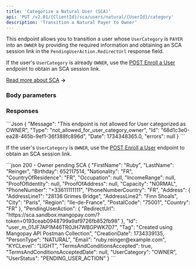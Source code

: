```yaml
---
title: 'Categorize a Natural User (SCA)'  
api: 'PUT /v2.01/{ClientId}/sca/users/natural/{UserId}/category'
description: 'Transition a Natural Payer to Owner'
---
```





This endpoint allows you to transition a user whose `UserCategory` is `PAYER` into an `OWNER` by providing the required information and obtaining an SCA session link in the `PendingUserAction.RedirectUrl` response field.

If the user's `UserCategory` is already `OWNER`, use the [POST Enroll a User](/api-reference/users/enroll-user) endpoint to obtain an SCA session link.

[Read more about SCA](/guides/users/sca) **&rarr;**

### Body parameters  

<UserCategory2 />

<TermsAndConditionsAccepted1 />

<Email5 />  

<Birthday3 />  

<Nationality3 />  

<CountryOfResidence1 />  

<PhoneNumber1 />

<PhoneNumberCountry1 />

### Responses  

<AccordionGroup>

<Accordion title="200">  

<FirstName1Response />  

<LastName1Response />  

<BirthdayResponse />  

<NationalityResponse />  

<CountryOfResidenceResponse />  

<OccupationResponse />  

<IncomeRangeResponse />  

<ProofOfIdentityResponse />  

<ProofOfAddressResponse />  

<CapacityResponse />  

<PhoneNumberResponse />

<PhoneNumberCountryResponse />

<Address3Response />  

<PendingUserActionResponse />

<IdResponse />  

<Tag2Response />  

<CreationDateResponse />  

<PersonTypeResponse />  

<Email4Response />  

<KYCLevelResponse />  

<TermsAndConditionsAcceptedResponse />  

<TermsAndConditionsAcceptedDateResponse />  

<UserCategoryResponse />  

<UserStatusScaResponse />

</Accordion>

</AccordionGroup>

<AccordionGroup>
<Accordion title="400 - Endpoint not allowed if category already OWNER">
```Json
{
    "Message": "This endpoint is not allowed for User categorized as OWNER",
    "Type": "not_allowed_for_user_category_owner",
    "Id": "68d1c3e0-ea28-465b-9ef1-36f388fc896d",
    "Date": 1734348365.0,
    "errors": null
}
```

If the user's `UserCategory` is `OWNER`, use the [POST Enroll a User](/api-reference/users/enroll-user) endpoint to obtain an SCA session link.
</Accordion>
</AccordionGroup>

<ResponseExample>  
```json 200 - Owner pending SCA
{
    "FirstName": "Ruby",
    "LastName": "Reinger",
    "Birthday": 652117514,
    "Nationality": "FR",
    "CountryOfResidence": "FR",
    "Occupation": null,
    "IncomeRange": null,
    "ProofOfIdentity": null,
    "ProofOfAddress": null,
    "Capacity": "NORMAL",
    "PhoneNumber": "+33611111111",
    "PhoneNumberCountry": "FR",
    "Address": {
        "AddressLine1": "28136 Grimes Bridge",
        "AddressLine2": "Finn Shoals",
        "City": "Paris",
        "Region": "Ile-de-France",
        "PostalCode": "75001",
        "Country": "FR"
    },
    "PendingUserAction": {
        "RedirectUrl": "https://sca.sandbox.mangopay.com/?token=0193ceab0948799a9af9726fb852fb98"
    },
    "Id": "user_m_01JF7AP1M46TR0JH7WBGPWK7D7",
    "Tag": "Created using Mangopay API Postman Collection",
    "CreationDate": 1734339135,
    "PersonType": "NATURAL",
    "Email": "ruby.reinger@example.com",
    "KYCLevel": "LIGHT",
    "TermsAndConditionsAccepted": true,
    "TermsAndConditionsAcceptedDate": null,
    "UserCategory": "OWNER",
    "UserStatus": "PENDING_USER_ACTION"
}
```

</ResponseExample>  

<RequestExample>  
    <RestCategorizeNaturalUser />
</RequestExample>